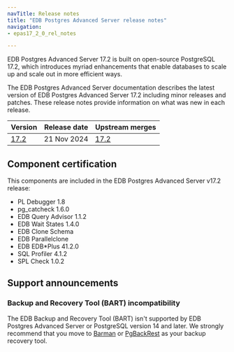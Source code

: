 ```yaml
---
navTitle: Release notes
title: "EDB Postgres Advanced Server release notes"
navigation:
- epas17_2_0_rel_notes

---
```


EDB Postgres Advanced Server 17.2 is built on open-source PostgreSQL 17.2, which introduces myriad enhancements that enable databases to scale up and scale out in more efficient ways. 

The EDB Postgres Advanced Server documentation describes the latest version of EDB Postgres Advanced Server 17.2 including minor releases and patches. These release notes provide information on what was new in each release. 

| Version                        | Release date | Upstream merges                                                                                                  |
|--------------------------------|--------------|------------------------------------------------------------------------------------------------------------------|
| [17.2](epas17_2_rel_notes)   | 21 Nov 2024  | [17.2](https://www.postgresql.org/docs/17/release-17-2.html)                                                     |

## Component certification

This components are included in the EDB Postgres Advanced Server v17.2 release:

-   PL Debugger 1.8
-   pg_catcheck 1.6.0
-   EDB Query Advisor 1.1.2
-   EDB Wait States 1.4.0
-   EDB Clone Schema
-   EDB Parallelclone
-   EDB EDB*Plus 41.2.0
-   SQL Profiler 4.1.2
-   SPL Check 1.0.2

## Support announcements

### Backup and Recovery Tool (BART) incompatibility

The EDB Backup and Recovery Tool (BART) isn't supported by EDB Postgres Advanced Server or PostgreSQL version 14 and later. We strongly recommend that you move to [Barman](/supported-open-source/barman/) or [PgBackRest](/supported-open-source/pgbackrest/) as your backup recovery tool. 